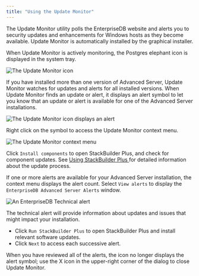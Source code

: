 ```yaml
---
title: "Using the Update Monitor"
---
```


<div id="using_the_update_monitor" class="registered_link"></div>


The Update Monitor utility polls the EnterpriseDB website and alerts you to security updates and enhancements for Windows hosts as they become available. Update Monitor is automatically installed by the graphical installer.

When Update Monitor is actively monitoring, the Postgres elephant icon is displayed in the system tray.

![*The Update Monitor icon*](../images/update_monitor.png)

If you have installed more than one version of Advanced Server, Update Monitor watches for updates and alerts for all installed versions. When Update Monitor finds an update or alert, it displays an alert symbol to let you know that an update or alert is available for one of the Advanced Server installations.

![*The Update Monitor icon displays an alert*](../images/update_monitor_displaying_alert.png)

Right click on the symbol to access the Update Monitor context menu.

![*The Update Monitor context menu*](../images/update_monitor_context_menu.png)

Click `Install components` to open StackBuilder Plus, and check for component updates. See [Using StackBuilder Plus ](../02_installing_advanced_server_with_the_interactive_installer/03_using_stackbuilder_plus#using_stackbuilder_plus) for detailed information about the update process.

If one or more alerts are available for your Advanced Server installation, the context menu displays the alert count. Select `View alerts` to display the `EnterpriseDB Advanced Server Alerts` window.

![*An EnterpriseDB Technical alert*](../images/enterprisedb_technical_alert.png)

The technical alert will provide information about updates and issues that might impact your installation.

  - Click `Run StackBuilder Plus` to open StackBuilder Plus and install relevant software updates.
  - Click `Next` to access each successive alert.

When you have reviewed all of the alerts, the icon no longer displays the alert symbol; use the X icon in the upper-right corner of the dialog to close Update Monitor.
